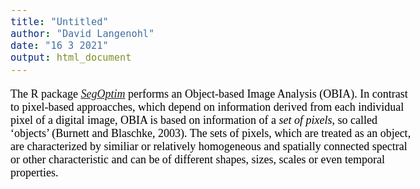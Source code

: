 ```yaml
---
title: "Untitled"
author: "David Langenohl"
date: "16 3 2021"
output: html_document
---
```


<style type="text/css">

body{ /* Normal  */
      font-size: 18px;
      font-family: "Times New Roman", Times, serif;
      color: Black;
  }
  
</style>

The R package <a href="https://segoptim.bitbucket.io/docs/" target="_blank">*SegOptim*</a> performs an Object-based Image Analysis (OBIA). In contrast to pixel-based approacches, which depend on information derived from each individual pixel of a digital image, OBIA is based on information of a *set of pixels*, so called 'objects' (Burnett and Blaschke, 2003). The sets of pixels, which are treated as an object, are characterized by similiar or relatively homogeneous and spatially connected spectral or other characteristic and can be of different shapes, sizes, scales or even temporal properties.